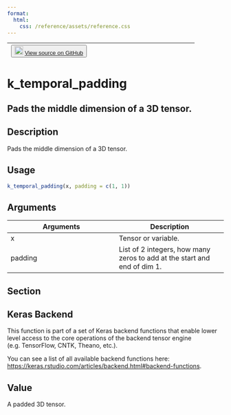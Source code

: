 ```yaml
---
format:
  html:
    css: /reference/assets/reference.css
---
```


| <button class="button"> ![](/reference/assets/GitHub-Mark-32px.png){width="20"} [View source on GitHub](https://github.com/rstudio/keras//blob/main/R/backend.R#L2920) </button> |
|:------------------------------:|:--------------------------------------:|

# k_temporal_padding

## Pads the middle dimension of a 3D tensor.

## Description
Pads the middle dimension of a 3D tensor. 


## Usage
```r
k_temporal_padding(x, padding = c(1, 1)) 
```

## Arguments
|Arguments|Description|
|---|---|
| x | Tensor or variable. |
| padding | List of 2 integers, how many zeros to add at the start and end of dim 1. |


## Section

## Keras Backend

This function is part of a set of Keras backend functions that enable lower level access to the core operations of the backend tensor engine (e.g. TensorFlow, CNTK, Theano, etc.). 

You can see a list of all available backend functions here: [https://keras.rstudio.com/articles/backend.html#backend-functions](https://keras.rstudio.com/articles/backend.html#backend-functions). 

## Value
A padded 3D tensor. 




